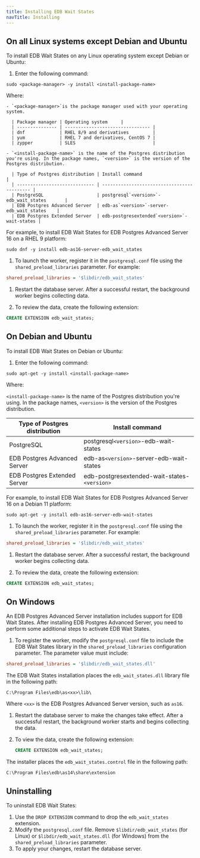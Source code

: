 ```yaml
---
title: Installing EDB Wait States
navTitle: Installing
---
```


## On all Linux systems except Debian and Ubuntu

To install EDB Wait States on any Linux operating system except Debian or Ubuntu:

1.  Enter the following command:

  ```shell
  sudo <package-manager> -y install <install-package-name>
  ```

  Where: 
  
    - `<package-manager>`is the package manager used with your operating system.

      | Package manager | Operating system     |
      | --------------- | -------------------------------- |
      | dnf             | RHEL 8/9 and derivatives         |
      | yum             | RHEL 7 and derivatives, CentOS 7 |
      | zypper          | SLES                             |

    - `<install-package-name>` is the name of the Postgres distribution you're using. In the package names, `<version>` is the version of the Postgres distribution. 

      | Type of Postgres distribution | Install command                             |
      | ----------------------------- | ------------------------------------------- |
      | PostgreSQL                    | postgresql`<version>`-edb_wait_states       |
      | EDB Postgres Advanced Server  | edb-as`<version>`-server-edb_wait_states    |
      | EDB Postgres Extended Server  | edb-postgresextended`<version>`-wait-states |
 
   
  For example, to install EDB Wait States for EDB Postgres Advanced Server 16 on a RHEL 9 platform:

  ```shell
  sudo dnf -y install edb-as16-server-edb_wait_states
  ```
  
1. To launch the worker, register it in the `postgresql.conf` file using the `shared_preload_libraries` parameter. For example:

  ```ini
  shared_preload_libraries = '$libdir/edb_wait_states'
  ```

1.  Restart the database server. After a successful restart, the background worker begins collecting data.

1. To review the data, create the following extension:

  ```sql
  CREATE EXTENSION edb_wait_states;
  ```

## On Debian and Ubuntu

To install EDB Wait States on Debian or Ubuntu:

1.  Enter the following command:

  ```shell
  sudo apt-get -y install <install-package-name>
  ```

  Where: 
  
  `<install-package-name>` is the name of the Postgres distribution you're using. In the package names, `<version>` is the version of the Postgres distribution. 

  | Type of Postgres distribution | Install command                              |
  | ----------------------------- | -------------------------------------------- |
  | PostgreSQL                    | postgresql`<version>`-edb-wait-states        |
  | EDB Postgres Advanced Server  | edb-as`<version>`-server-edb-wait-states     |
  | EDB Postgres Extended Server  | edb-postgresextended-wait-states-`<version>` |
 
  For example, to install EDB Wait States for EDB Postgres Advanced Server 16 on a Debian 11 platform:

  ```shell
  sudo apt-get -y install edb-as16-server-edb-wait-states
  ```

  
1. To launch the worker, register it in the `postgresql.conf` file using the `shared_preload_libraries` parameter. For example:

  ```ini
  shared_preload_libraries = '$libdir/edb_wait_states'
  ```

1.  Restart the database server. After a successful restart, the background worker begins collecting data.

1. To review the data, create the following extension:

  ```sql
  CREATE EXTENSION edb_wait_states;
  ```


## On Windows

An EDB Postgres Advanced Server installation includes support for EDB Wait States. After installing EDB Postgres Advanced Server, you need to perform some additional steps to activate EDB Wait States.

1. To register the worker, modify the `postgresql.conf` file to include the EDB Wait States library in the `shared_preload_libraries` configuration parameter. The parameter value must include:

  ```ini
  shared_preload_libraries = '$libdir/edb_wait_states.dll'
  ```

  The EDB Wait States installation places the `edb_wait_states.dll` library file in the following path:

  ```text
  C:\Program Files\edb\as<xx>\lib\
  ```

  Where `<xx>` is the EDB Postgres Advanced Server version, such as `as16`.

1. Restart the database server to make the changes take effect. After a successful restart, the background worker starts and begins collecting the data.

1. To view the data, create the following extension:

   ```sql
   CREATE EXTENSION edb_wait_states;
   ```

The installer places the `edb_wait_states.control` file in the following path:

```text
C:\Program Files\edb\as14\share\extension
```

## Uninstalling

To uninstall EDB Wait States:

1.  Use the `DROP EXTENSION` command to drop the `edb_wait_states` extension. 
1.  Modify the `postgresql.conf` file. Remove `$libdir/edb_wait_states` (for Linux) or `$libdir/edb_wait_states.dll` (for Windows) from the `shared_preload_libraries` parameter. 
1.  To apply your changes, restart the database server.


